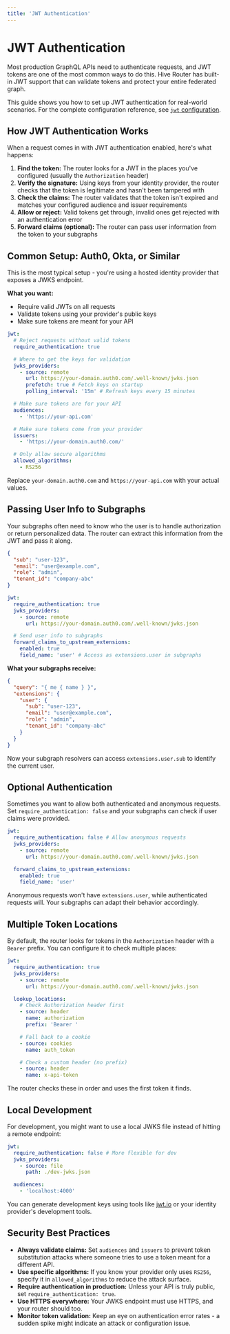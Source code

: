 ```yaml
---
title: 'JWT Authentication'
---
```


# JWT Authentication

Most production GraphQL APIs need to authenticate requests, and JWT tokens are one of the most
common ways to do this. Hive Router has built-in JWT support that can validate tokens and protect
your entire federated graph.

This guide shows you how to set up JWT authentication for real-world scenarios. For the complete
configuration reference, see [`jwt` configuration](../configuration/jwt).

## How JWT Authentication Works

When a request comes in with JWT authentication enabled, here's what happens:

1. **Find the token:** The router looks for a JWT in the places you've configured (usually the
   `Authorization` header)
2. **Verify the signature:** Using keys from your identity provider, the router checks that the
   token is legitimate and hasn't been tampered with
3. **Check the claims:** The router validates that the token isn't expired and matches your
   configured audience and issuer requirements
4. **Allow or reject:** Valid tokens get through, invalid ones get rejected with an authentication
   error
5. **Forward claims (optional):** The router can pass user information from the token to your
   subgraphs

## Common Setup: Auth0, Okta, or Similar

This is the most typical setup - you're using a hosted identity provider that exposes a JWKS
endpoint.

**What you want:**

- Require valid JWTs on all requests
- Validate tokens using your provider's public keys
- Make sure tokens are meant for your API

```yaml filename="router.config.yaml"
jwt:
  # Reject requests without valid tokens
  require_authentication: true

  # Where to get the keys for validation
  jwks_providers:
    - source: remote
      url: https://your-domain.auth0.com/.well-known/jwks.json
      prefetch: true # Fetch keys on startup
      polling_interval: '15m' # Refresh keys every 15 minutes

  # Make sure tokens are for your API
  audiences:
    - 'https://your-api.com'

  # Make sure tokens come from your provider
  issuers:
    - 'https://your-domain.auth0.com/'

  # Only allow secure algorithms
  allowed_algorithms:
    - RS256
```

Replace `your-domain.auth0.com` and `https://your-api.com` with your actual values.

## Passing User Info to Subgraphs

Your subgraphs often need to know who the user is to handle authorization or return personalized
data. The router can extract this information from the JWT and pass it along.

```json filename="Example JWT Payload"
{
  "sub": "user-123",
  "email": "user@example.com",
  "role": "admin",
  "tenant_id": "company-abc"
}
```

```yaml filename="router.config.yaml"
jwt:
  require_authentication: true
  jwks_providers:
    - source: remote
      url: https://your-domain.auth0.com/.well-known/jwks.json

  # Send user info to subgraphs
  forward_claims_to_upstream_extensions:
    enabled: true
    field_name: 'user' # Access as extensions.user in subgraphs
```

**What your subgraphs receive:**

```json
{
  "query": "{ me { name } }",
  "extensions": {
    "user": {
      "sub": "user-123",
      "email": "user@example.com",
      "role": "admin",
      "tenant_id": "company-abc"
    }
  }
}
```

Now your subgraph resolvers can access `extensions.user.sub` to identify the current user.

## Optional Authentication

Sometimes you want to allow both authenticated and anonymous requests. Set
`require_authentication: false` and your subgraphs can check if user claims were provided.

```yaml filename="router.config.yaml"
jwt:
  require_authentication: false # Allow anonymous requests
  jwks_providers:
    - source: remote
      url: https://your-domain.auth0.com/.well-known/jwks.json

  forward_claims_to_upstream_extensions:
    enabled: true
    field_name: 'user'
```

Anonymous requests won't have `extensions.user`, while authenticated requests will. Your subgraphs
can adapt their behavior accordingly.

## Multiple Token Locations

By default, the router looks for tokens in the `Authorization` header with a `Bearer` prefix. You
can configure it to check multiple places:

```yaml filename="router.config.yaml"
jwt:
  require_authentication: true
  jwks_providers:
    - source: remote
      url: https://your-domain.auth0.com/.well-known/jwks.json

  lookup_locations:
    # Check Authorization header first
    - source: header
      name: authorization
      prefix: 'Bearer '

    # Fall back to a cookie
    - source: cookies
      name: auth_token

    # Check a custom header (no prefix)
    - source: header
      name: x-api-token
```

The router checks these in order and uses the first token it finds.

## Local Development

For development, you might want to use a local JWKS file instead of hitting a remote endpoint:

```yaml filename="router.config.yaml"
jwt:
  require_authentication: false # More flexible for dev
  jwks_providers:
    - source: file
      path: ./dev-jwks.json

  audiences:
    - 'localhost:4000'
```

You can generate development keys using tools like [jwt.io](https://jwt.io) or your identity
provider's development tools.

## Security Best Practices

- **Always validate claims:** Set `audiences` and `issuers` to prevent token substitution attacks
  where someone tries to use a token meant for a different API.
- **Use specific algorithms:** If you know your provider only uses `RS256`, specify it in
  `allowed_algorithms` to reduce the attack surface.
- **Require authentication in production:** Unless your API is truly public, set
  `require_authentication: true`.
- **Use HTTPS everywhere:** Your JWKS endpoint must use HTTPS, and your router should too.
- **Monitor token validation:** Keep an eye on authentication error rates - a sudden spike might
  indicate an attack or configuration issue.
